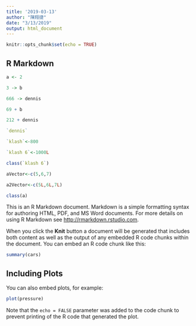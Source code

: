 ```yaml
---
title: '2019-03-13'
author: "陳翔捷"
date: "3/13/2019"
output: html_document
---
```


```r
knitr::opts_chunk$set(echo = TRUE)
```

## R Markdown
```r
a <- 2
```

```r
3 -> b
```

```r
666 -> dennis
```

```r
69 + b
```

```r
212 + dennis
```

```r
`dennis`
```

```r
`klash`<-800
```
```r
`klash 6`<-1000L
```

```r
class(`klash 6`)
```

```r
aVector<-c(5,6,7)
```

```r
a2Vector<-c(5L,6L,7L)
```

```r
class(a)
```

This is an R Markdown document. Markdown is a simple formatting syntax for authoring HTML, PDF, and MS Word documents. For more details on using R Markdown see <http://rmarkdown.rstudio.com>.

When you click the **Knit** button a document will be generated that includes both content as well as the output of any embedded R code chunks within the document. You can embed an R code chunk like this:

```r
summary(cars)
```

## Including Plots

You can also embed plots, for example:

```r
plot(pressure)
```

Note that the `echo = FALSE` parameter was added to the code chunk to prevent printing of the R code that generated the plot.
